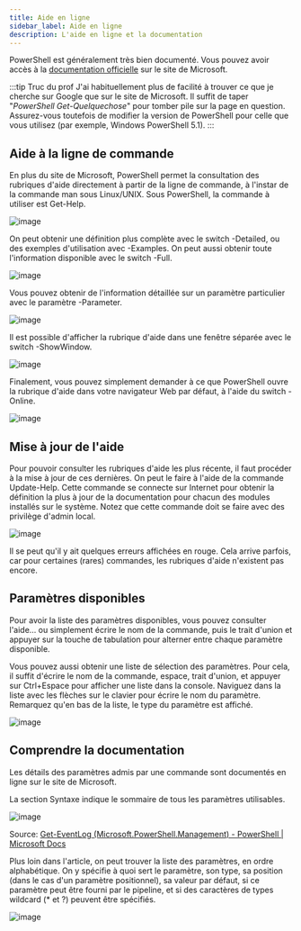 ```yaml
---
title: Aide en ligne
sidebar_label: Aide en ligne
description: L'aide en ligne et la documentation
---
```


PowerShell est généralement très bien documenté. Vous pouvez avoir accès à la [documentation officielle](https://docs.microsoft.com/fr-ca/powershell/?view=powershell-5.1) sur le site de Microsoft.

:::tip Truc du prof
J'ai habituellement plus de facilité à trouver ce que je cherche sur Google que sur le site de Microsoft. Il suffit de taper "_PowerShell Get-Quelquechose_" pour tomber pile sur la page en question. Assurez-vous toutefois de modifier la version de PowerShell pour celle que vous utilisez (par exemple, Windows PowerShell 5.1).
:::

## Aide à la ligne de commande

En plus du site de Microsoft, PowerShell permet la consultation des rubriques d'aide directement à partir de la ligne de commande, à l'instar de la commande man sous Linux/UNIX. Sous PowerShell, la commande à utiliser est Get-Help.

![image](r01_07a.png)

On peut obtenir une définition plus complète avec le switch -Detailed, ou des exemples d'utilisation avec -Examples. On peut aussi obtenir toute l'information disponible avec le switch -Full.

![image](r01_07b.png)

Vous pouvez obtenir de l'information détaillée sur un paramètre particulier avec le paramètre -Parameter.

![image](r01_07c.png)


Il est possible d'afficher la rubrique d'aide dans une fenêtre séparée avec le switch -ShowWindow.

![image](r01_07d.png)


Finalement, vous pouvez simplement demander à ce que PowerShell ouvre la rubrique d'aide dans votre navigateur Web par défaut, à l'aide du switch -Online.

![image](r01_07e.png)

## Mise à jour de l'aide

Pour pouvoir consulter les rubriques d'aide les plus récente, il faut procéder à la mise à jour de ces dernières. On peut le faire à l'aide de la commande Update-Help. Cette commande se connecte sur Internet pour obtenir la définition la plus à jour de la documentation pour chacun des modules installés sur le système. Notez que cette commande doit se faire avec des privilège d'admin local.

![image](r01_07f.png)

Il se peut qu'il y ait quelques erreurs affichées en rouge. Cela arrive parfois, car pour certaines (rares) commandes, les rubriques d'aide n'existent pas encore. 

## Paramètres disponibles

Pour avoir la liste des paramètres disponibles, vous pouvez consulter l'aide… ou simplement écrire le nom de la commande, puis le trait d'union et appuyer sur la touche de tabulation pour alterner entre chaque paramètre disponible.

Vous pouvez aussi obtenir une liste de sélection des paramètres. Pour cela, il suffit d'écrire le nom de la commande, espace, trait d'union, et appuyer sur Ctrl+Espace pour afficher une liste dans la console. Naviguez dans la liste avec les flèches sur le clavier pour écrire le nom du paramètre. Remarquez qu'en bas de la liste, le type du paramètre est affiché.

![image](r01_07g.png)


## Comprendre la documentation

Les détails des paramètres admis par une commande sont documentés en ligne sur le site de Microsoft. 

La section Syntaxe indique le sommaire de tous les paramètres utilisables.

![image](r01_08a.png)

Source: [Get-EventLog (Microsoft.PowerShell.Management) - PowerShell | Microsoft Docs](https://docs.microsoft.com/en-us/powershell/module/microsoft.powershell.management/get-eventlog?view=powershell-5.1#syntax)


Plus loin dans l'article, on peut trouver la liste des paramètres, en ordre alphabétique. On y spécifie à quoi sert le paramètre, son type, sa position (dans le cas d'un paramètre positionnel), sa valeur par défaut, si ce paramètre peut être fourni par le pipeline, et si des caractères de types wildcard (* et ?) peuvent être spécifiés.

![image](r01_08b.png)
